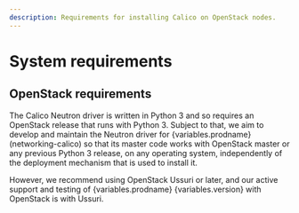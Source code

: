 ```yaml
---
description: Requirements for installing Calico on OpenStack nodes.
---
```


# System requirements

<ReqsSys orch='OpenStack' />

## OpenStack requirements

The Calico Neutron driver is written in Python 3 and so requires an OpenStack release that
runs with Python 3. Subject to that, we aim to develop and maintain the Neutron driver
for {variables.prodname} (networking-calico) so that its master code works with OpenStack
master or any previous Python 3 release, on any operating system, independently of the
deployment mechanism that is used to install it.

However, we recommend using OpenStack Ussuri or later, and our active support and testing
of {variables.prodname} {variables.version} with OpenStack is with Ussuri.

<ReqsKernel />
